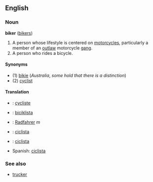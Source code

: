 ==English==
===Noun===
'''biker''' ([[bikers]])

#A person whose lifestyle is centered on [[motorcycle]]s, particularly a member of an [[outlaw]] motorcycle [[gang]].
#A person who rides a bicycle.

====Synonyms====
*(1) [[bikie]] (''Australia'', ''some hold that there is a distinction'')
*(2) [[cyclist]]

====Translation====
*{{fr}}: [[cycliste]]
*{{hu}}: [[biciklista]]
*{{de}}: [[Radfahrer]] ''m''
*{{it}}: [[ciclista]]
*{{pt}}: [[ciclista]]
*Spanish: [[ciclista]]

===See also===
*[[trucker]]